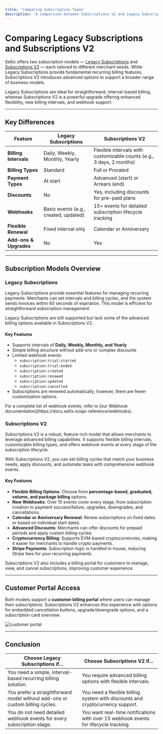 ```yaml
---
title: 'Comparing Subscription Types'
description: 'A comparison between Subscriptions V2 and Legacy Subscriptions. Which one is right for you.'
---
```


# Comparing Legacy Subscriptions and Subscriptions V2

Sellix offers two subscription models — [Legacy Subscriptions](https://docs.sellix.io/api-reference/subscriptions) and [Subscriptions V2](https://docs.sellix.io/api-reference/subscriptions-v2) — each tailored to different merchant needs. While Legacy Subscriptions provide fundamental recurring billing features, Subscriptions V2 introduces advanced options to support a broader range of business models.

<Info title="Subscription Models Overview">
Legacy Subscriptions are ideal for straightforward, interval-based billing, whereas Subscriptions V2 is a powerful upgrade offering enhanced flexibility, new billing intervals, and webhook support.
</Info>

---

## Key Differences

| Feature                        | Legacy Subscriptions                  | Subscriptions V2                           |
|--------------------------------|---------------------------------------|--------------------------------------------|
| **Billing Intervals**          | Daily, Weekly, Monthly, Yearly        | Flexible intervals with customizable counts (e.g., 3 days, 2 months) |
| **Billing Types**              | Standard                              | Full or Prorated                           |
| **Payment Types**              | At start                             | Advanced (start) or Arrears (end)          |
| **Discounts**                  | No                                    | Yes, including discounts for pre-paid plans|
| **Webhooks**                   | Basic events (e.g., created, updated) | 15+ events for detailed subscription lifecycle tracking |
| **Flexible Renewal**           | Fixed interval only                   | Calendar or Anniversary                    |
| **Add-ons & Upgrades**         | No                                    | Yes                                        |

---

## Subscription Models Overview

### Legacy Subscriptions

Legacy Subscriptions provide essential features for managing recurring payments. Merchants can set intervals and billing cycles, and the system sends invoices within 60 seconds of expiration. This model is efficient for straightforward subscription management.

<Warning>
Legacy Subscriptions are still supported but lack some of the advanced billing options available in Subscriptions V2.
</Warning>

#### Key Features
- Supports intervals of **Daily, Weekly, Monthly, and Yearly**
- Simple billing structure without add-ons or complex discounts
- Limited webhook events:
  - `subscription:trial:started`
  - `subscription:trial:ended`
  - `subscription:created`
  - `subscription:renewed`
  - `subscription:updated`
  - `subscription:cancelled`
- Subscriptions are renewed automatically; however, there are fewer customization options.

<Info>
  For a complete list of webhook events, refer to [our Webhook documentation](https://docs.sellix.io/api-reference/webhooks).
</Info>

### Subscriptions V2

Subscriptions V2 is a robust, feature-rich model that allows merchants to leverage advanced billing capabilities. It supports flexible billing intervals, customizable billing types, and offers webhook events at every stage of the subscription lifecycle.

<Callout type="success" title="Why Choose Subscriptions V2?">
  With Subscriptions V2, you can set billing cycles that match your business needs, apply discounts, and automate tasks with comprehensive webhook events.
</Callout>

#### Key Features
- **Flexible Billing Options**: Choose from **percentage-based, graduated, volume, and package billing** options.
- **New Webhooks**: Over 15 events cover every stage, from subscription creation to payment success/failure, upgrades, downgrades, and cancellations.
- **Calendar or Anniversary Renewal**: Renew subscriptions on fixed dates or based on individual start dates.
- **Advanced Discounts**: Merchants can offer discounts for prepaid periods and apply custom billing cycles.
- **Cryptocurrency Billing**: Supports EVM-based cryptocurrencies, making it easier for merchants to handle crypto payments.
- **Stripe Payments**: Subscription logic is handled in-house, reducing Stripe fees for your recurring payments.

<Note>
  Subscriptions V2 also includes a billing portal for customers to manage, view, and cancel subscriptions, improving customer experience.
</Note>

---

## Customer Portal Access

Both models support a **customer billing portal** where users can manage their subscriptions. Subscriptions V2 enhances this experience with options for embedded cancellation buttons, upgrade/downgrade options, and a subscription card overview.

![customer portal](https://cdn.sellix.io/static/documentation/images/customer-portal.png)

---

## Conclusion

| Choose **Legacy Subscriptions** if...                               | Choose **Subscriptions V2** if...                                 |
|---------------------------------------------------------------------|-------------------------------------------------------------------|
| You need a simple, interval-based recurring billing solution.       | You require advanced billing options with flexible intervals.     |
| You prefer a straightforward model without add-ons or custom billing cycles. | You need a flexible billing system with discounts and cryptocurrency support. |
| You do not need detailed webhook events for every subscription stage. | You want real-time notifications with over 15 webhook events for lifecycle tracking. |
